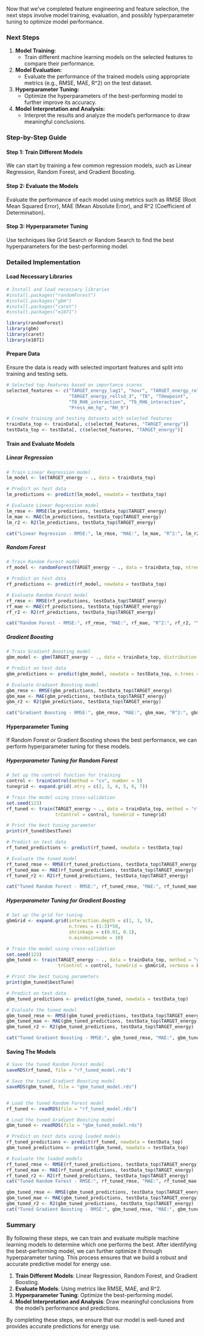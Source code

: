 Now that we've completed feature engineering and feature selection, the next steps involve model training, evaluation, and possibly hyperparameter tuning to optimize model performance.

### Next Steps

1. **Model Training:**
   - Train different machine learning models on the selected features to compare their performance.

2. **Model Evaluation:**
   - Evaluate the performance of the trained models using appropriate metrics (e.g., RMSE, MAE, R^2) on the test dataset.

3. **Hyperparameter Tuning:**
   - Optimize the hyperparameters of the best-performing model to further improve its accuracy.

4. **Model Interpretation and Analysis:**
   - Interpret the results and analyze the model's performance to draw meaningful conclusions.

### Step-by-Step Guide

#### Step 1: Train Different Models

We can start by training a few common regression models, such as Linear Regression, Random Forest, and Gradient Boosting.

#### Step 2: Evaluate the Models

Evaluate the performance of each model using metrics such as RMSE (Root Mean Squared Error), MAE (Mean Absolute Error), and R^2 (Coefficient of Determination).

#### Step 3: Hyperparameter Tuning

Use techniques like Grid Search or Random Search to find the best hyperparameters for the best-performing model.

### Detailed Implementation

#### Load Necessary Libraries

```r
# Install and load necessary libraries
#install.packages("randomForest")
#install.packages("gbm")
#install.packages("caret")
#install.packages("e1071")

library(randomForest)
library(gbm)
library(caret)
library(e1071)
```

#### Prepare Data

Ensure the data is ready with selected important features and split into training and testing sets.

```r
# Selected top features based on importance scores
selected_features <- c("TARGET_energy_lag1", "hour", "TARGET_energy_rollmean_3", 
                       "TARGET_energy_rollsd_3", "T8", "Tdewpoint", 
                       "T8_RH8_interaction", "T6_RH6_interaction", 
                       "Press_mm_hg", "RH_9")

# Create training and testing datasets with selected features
trainData_top <- trainData[, c(selected_features, "TARGET_energy")]
testData_top <- testData[, c(selected_features, "TARGET_energy")]
```

#### Train and Evaluate Models

##### Linear Regression

```r
# Train Linear Regression model
lm_model <- lm(TARGET_energy ~ ., data = trainData_top)

# Predict on test data
lm_predictions <- predict(lm_model, newdata = testData_top)

# Evaluate Linear Regression model
lm_rmse <- RMSE(lm_predictions, testData_top$TARGET_energy)
lm_mae <- MAE(lm_predictions, testData_top$TARGET_energy)
lm_r2 <- R2(lm_predictions, testData_top$TARGET_energy)

cat("Linear Regression - RMSE:", lm_rmse, "MAE:", lm_mae, "R^2:", lm_r2, "\n")
```

##### Random Forest

```r
# Train Random Forest model
rf_model <- randomForest(TARGET_energy ~ ., data = trainData_top, ntree = 100)

# Predict on test data
rf_predictions <- predict(rf_model, newdata = testData_top)

# Evaluate Random Forest model
rf_rmse <- RMSE(rf_predictions, testData_top$TARGET_energy)
rf_mae <- MAE(rf_predictions, testData_top$TARGET_energy)
rf_r2 <- R2(rf_predictions, testData_top$TARGET_energy)

cat("Random Forest - RMSE:", rf_rmse, "MAE:", rf_mae, "R^2:", rf_r2, "\n")
```

##### Gradient Boosting

```r
# Train Gradient Boosting model
gbm_model <- gbm(TARGET_energy ~ ., data = trainData_top, distribution = "gaussian", n.trees = 100)

# Predict on test data
gbm_predictions <- predict(gbm_model, newdata = testData_top, n.trees = 100)

# Evaluate Gradient Boosting model
gbm_rmse <- RMSE(gbm_predictions, testData_top$TARGET_energy)
gbm_mae <- MAE(gbm_predictions, testData_top$TARGET_energy)
gbm_r2 <- R2(gbm_predictions, testData_top$TARGET_energy)

cat("Gradient Boosting - RMSE:", gbm_rmse, "MAE:", gbm_mae, "R^2:", gbm_r2, "\n")
```

#### Hyperparameter Tuning

If Random Forest or Gradient Boosting shows the best performance, we can perform hyperparameter tuning for these models.

##### Hyperparameter Tuning for Random Forest

```r
# Set up the control function for training
control <- trainControl(method = "cv", number = 5)
tunegrid <- expand.grid(.mtry = c(2, 3, 4, 5, 6, 7))

# Train the model using cross-validation
set.seed(123)
rf_tuned <- train(TARGET_energy ~ ., data = trainData_top, method = "rf", 
                  trControl = control, tuneGrid = tunegrid)

# Print the best tuning parameter
print(rf_tuned$bestTune)

# Predict on test data
rf_tuned_predictions <- predict(rf_tuned, newdata = testData_top)

# Evaluate the tuned model
rf_tuned_rmse <- RMSE(rf_tuned_predictions, testData_top$TARGET_energy)
rf_tuned_mae <- MAE(rf_tuned_predictions, testData_top$TARGET_energy)
rf_tuned_r2 <- R2(rf_tuned_predictions, testData_top$TARGET_energy)

cat("Tuned Random Forest - RMSE:", rf_tuned_rmse, "MAE:", rf_tuned_mae, "R^2:", rf_tuned_r2, "\n")
```


##### Hyperparameter Tuning for Gradient Boosting

```r
# Set up the grid for tuning
gbmGrid <- expand.grid(interaction.depth = c(1, 3, 5),
                       n.trees = (1:3)*50,
                       shrinkage = c(0.01, 0.1),
                       n.minobsinnode = 10)

# Train the model using cross-validation
set.seed(123)
gbm_tuned <- train(TARGET_energy ~ ., data = trainData_top, method = "gbm", 
                   trControl = control, tuneGrid = gbmGrid, verbose = FALSE)

# Print the best tuning parameters
print(gbm_tuned$bestTune)

# Predict on test data
gbm_tuned_predictions <- predict(gbm_tuned, newdata = testData_top)

# Evaluate the tuned model
gbm_tuned_rmse <- RMSE(gbm_tuned_predictions, testData_top$TARGET_energy)
gbm_tuned_mae <- MAE(gbm_tuned_predictions, testData_top$TARGET_energy)
gbm_tuned_r2 <- R2(gbm_tuned_predictions, testData_top$TARGET_energy)

cat("Tuned Gradient Boosting - RMSE:", gbm_tuned_rmse, "MAE:", gbm_tuned_mae, "R^2:", gbm_tuned_r2, "\n")
```
#### Saving The Models
```r

# Save the tuned Random Forest model
saveRDS(rf_tuned, file = "rf_tuned_model.rds")

# Save the tuned Gradient Boosting model
saveRDS(gbm_tuned, file = "gbm_tuned_model.rds")


# Load the tuned Random Forest model
rf_tuned <- readRDS(file = "rf_tuned_model.rds")

# Load the tuned Gradient Boosting model
gbm_tuned <- readRDS(file = "gbm_tuned_model.rds")

# Predict on test data using loaded models
rf_tuned_predictions <- predict(rf_tuned, newdata = testData_top)
gbm_tuned_predictions <- predict(gbm_tuned, newdata = testData_top)

# Evaluate the loaded models
rf_tuned_rmse <- RMSE(rf_tuned_predictions, testData_top$TARGET_energy)
rf_tuned_mae <- MAE(rf_tuned_predictions, testData_top$TARGET_energy)
rf_tuned_r2 <- R2(rf_tuned_predictions, testData_top$TARGET_energy)
cat("Tuned Random Forest - RMSE:", rf_tuned_rmse, "MAE:", rf_tuned_mae, "R^2:", rf_tuned_r2, "\n")

gbm_tuned_rmse <- RMSE(gbm_tuned_predictions, testData_top$TARGET_energy)
gbm_tuned_mae <- MAE(gbm_tuned_predictions, testData_top$TARGET_energy)
gbm_tuned_r2 <- R2(gbm_tuned_predictions, testData_top$TARGET_energy)
cat("Tuned Gradient Boosting - RMSE:", gbm_tuned_rmse, "MAE:", gbm_tuned_mae, "R^2:", gbm_tuned_r2, "\n")

```

### Summary

By following these steps, we can train and evaluate multiple machine learning models to determine which one performs the best. After identifying the best-performing model, we can further optimize it through hyperparameter tuning. This process ensures that we build a robust and accurate predictive model for energy use.

1. **Train Different Models**: Linear Regression, Random Forest, and Gradient Boosting.
2. **Evaluate Models**: Using metrics like RMSE, MAE, and R^2.
3. **Hyperparameter Tuning**: Optimize the best-performing model.
4. **Model Interpretation and Analysis**: Draw meaningful conclusions from the model's performance and predictions.

By completing these steps, we ensure that our model is well-tuned and provides accurate predictions for energy use.


